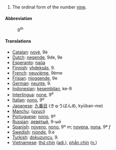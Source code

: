 # The ordinal form of the number [[nine]].

====Abbreviation====
:9<sup>th</sup>

====Translations====

*[[Catalan]]: [[novè]], 9è
*[[Dutch]]: [[negende]], 9de, 9e
*[[Esperanto]]: [[naŭa]]
*[[Finnish]]: [[yhdeksäs]], 9.
*[[French]]: [[neuvième]], 9ème
*[[Frisian]]: [[njoggende]], 9e
*[[German]]: [[neunte]], 9.
*[[Indonesian]]: [[kesembilan]], ke-9
*[[Interlingua]]: [[none]], 9<sup>e</sup>
*[[Italian]]: [[nono]], 9º
*[[Japanese]]: [[九番目]] (きゅうばんめ, kyūban-me)
*[[Manchu]]: ([[uyuci]])
*[[Portuguese]]: [[nono]], 9º
*[[Russian]]: [[девятый]], 9-ый
*[[Spanish]]: [[noveno]], [[nono]], 9º ''m''; [[novena]], [[nona]], 9ª ''f''
*[[Swedish]]: [[nionde]], 9:e
*[[Turkish]]: [[dokuzuncu]], 9.
*[[Vietnamese]]: [[thứ chín]] ([[adjective|adj.]]), [[phần chín]] ([[noun|n.]])